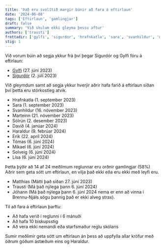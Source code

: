 ```yaml
---
title: 'Það eru svolítið margir búnir að fara á eftirlaun'
date: '2024-06-08'
tags: ['Eftirlaun', 'gamlingjar']
draft: false
summary: 'Við skulum ekki gleyma þessu aftur'
authors: ['trausti']
frettadir: ['gylfi', 'sigurdor', 'hrafnkatla', 'sara', 'svanhildur', 'marteinn', 'solrun', 'david', 'haraldur', 'erik', 'tomas', 'mikael', 'solveig', 'lisa', 'matthias', 'trausti', 'johann']
stig: 1
---
```



Við vorum búin að segja ykkur frá því þegar Sigurdór og Gylfi fóru á eftirlaun:

- [Gylfi](/frettir/gylfi-eftirlaun) (27. júní 2023)
- [Sigurdór](/frettir/sigurdor-eftirlaun) (2. júlí 2023)


Við gleymdum samt að segja ykkur hverjir aðrir hafa farið á eftirlaun síðan því þetta eru stórkostleg atvik.


- Hrafnkatla (1. september 2023)
- Sara (1. september 2023)
- Svanhildur (16. nóvember 2023)
- Marteinn (21. nóvember 2023)
- Sólrún (2. desember 2023)
- Davíð (4. janúar 2024)
- Haraldur (9. febrúar 2024)
- Erik (22. apríl 2024)
- Tómas (6. júní 2024)
- Mikael (6. júní 2024)
- Solveig (6. júní 2024)
- Lísa (6. júní 2024)


Þetta þýðir að 14 af 24 meðlimum reglunnar eru orðnir gamlingjar (58%)
Aðrir sem geta sótt um eftirlaun, en vilja það ekki eða eru ekki með leyfi eru.


- Matthías (Mátti það síðan 27. júní 2023)
- Trausti (Má það nýlega þann 6. júní 2024)
- Jóhann (Má það nýlega þann 6. júní 2024 nema er enn að vinna í Brennu-Njáls sögu þannig það er ekki alveg strax).


Til að fara á eftirlaun þarftu:

- Að hafa verið í reglunni í 6 mánuði
- Að hafa 10 biskupsstig
- Að vera ekki nemandi eða starfsmaður reglu skólans


Sumir meðlimir geta sótt um eftirlaun án þess að uppfylla allar kröfur með öðrum góðum ástæðum eins og Haraldur.

